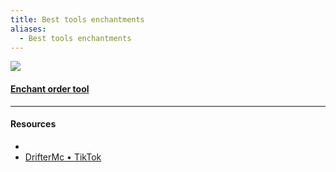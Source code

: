 ```yaml
---
title: Best tools enchantments
aliases:
  - Best tools enchantments
---
```



![](~/assets/besttoolsenchantments.webp)

#### [Enchant order tool](https://iamcal.github.io/enchant-order/)

---

#### Resources

- <Wiki src="https://minecraft.wiki/w/Tutorial:Best_enchantments_guide" />
- [DrifterMc • TikTok](https://www.tiktok.com/@driftermc)